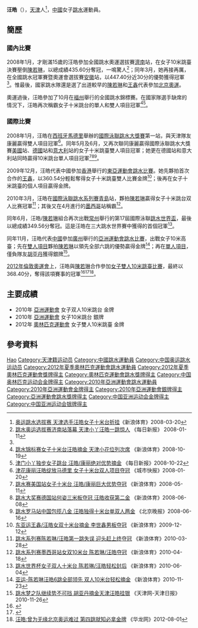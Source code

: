 {{noteTA|G1=Aquatics}}
{{Infobox sportsperson
|image       = Wang Hao diver - Guangzhou 2010.jpg
|caption     =
|name        = 汪皓
|nickname    =
|birth_date  = {{birth_date_and_age|1992|12|26}}<ref name="伦敦奥运">{{cite web|title=2012伦敦奥运会中国体育代表团成员名录 - 汪皓|url=http://2012teamchina.olympic.cn/index.php/personview/persons/16010|access-date=2012-07-20|archive-date=2020-06-04|archive-url=https://web.archive.org/web/20200604022326/http://2012teamchina.olympic.cn/index.php/personview/persons/16010|dead-url=no}}{{zh-cn}}</ref>
|birth_place = {{CHN}}[[天津市|天津市]]
|residence   = 
|height      = {{height|m=1.56}}<ref name="伦敦奥运"/>
|weight      = {{weight|kg=50}}<ref name="伦敦奥运"/>
|retired     =
|country       = {{CHN}}
|sport         = [[跳水|跳水]]
|event         = 10米跳台
|rank          =
|club          =
|collegeteam   =
|partner       = 
|former_partner = [[康丽|康丽]]、[[王鑫_(跳水運動員)|王鑫]]、[[陈若琳|陈若琳]]
|coach         =
|medaltemplates= <!-- see [[Template:MedalRelatedTemplates|Template:MedalRelatedTemplates]] -->
{{MedalSport | 女子[[跳水|跳水]]}}
{{MedalCountry | {{CHN}}}}
{{MedalCompetition|[[奧林匹克運動會|奧林匹克運動會]]}}
{{MedalGold   |[[2012年夏季奧林匹克運動會|2012年 倫敦]] | [[2012年夏季奧林匹克運動會跳水比賽－女子雙人10米高臺|雙人10米跳台]]}}
{{MedalCompetition|[[世界游泳錦標賽|世界游泳錦標賽]]}}
{{MedalGold| [[2011年世界游泳錦標賽|2011年 上海]]|[[2011年世界游泳錦標賽跳水比賽|雙人10米跳台]]}}
{{MedalCompetition|[[亞洲運動會|亞洲運動會]]}}
{{MedalGold| [[2010年亞洲運動會|2010年 廣州]] |[[2010年亞洲運動會跳水比賽|双人10米跳台]]}}
{{MedalSilver| [[2010年亞洲運動會|2010年 廣州]] |[[2010年亞洲運動會跳水比賽|10米跳台]]}}
{{MedalCompetition|[[東亞運動會|東亞運動會]]}}
{{MedalGold| [[2009年東亞運動會|2009年 香港]] |[[2009年東亞運動會跳水比賽|双人10米跳台]]}}
{{MedalGold| [[2009年東亞運動會|2009年 香港]] |[[2009年東亞運動會跳水比賽|10米跳台]]}}
}}
'''汪皓'''（{{bd|1992年|12月26日|catIdx=W汪}}），[[天津|天津]]人<ref name="奥运080320">[http://www.beijing2008.cn/news/sports/headlines/diving/n214275647.shtml 奥运跳水选拔赛 天津选手汪皓女子十米台折挂]{{dead link|date=2018年3月 |bot=InternetArchiveBot |fix-attempted=yes }}《新浪体育》2008-03-20</ref>，[[中華人民共和國|中國]]女子[[跳水|跳水]]運動員。

== 簡歷 ==
=== 國內比賽 ===
2008年1月，才剛滿15歲的汪皓參加全國跳水奧運選拔賽[[濟南|濟南]]站，在女子10米跳臺決賽壓倒[[陳若琳|陳若琳]]，以總成績435.60分奪冠，一鳴驚人<ref>[http://sports.sina.com.cn/o/2008-01-11/11303410854.shtml 跳水奥运选拔赛济南站落幕 天津小丫汪皓一跳惊人] {{Wayback|url=http://sports.sina.com.cn/o/2008-01-11/11303410854.shtml |date=20200604022332 }} 《每日新报》 2008-01-11</ref>；同年3月，她再接再厲，在全國跳水冠軍賽暨奧運會選拔賽[[安徽|安徽]]站，以447.40分近30分的優勢獲得冠軍<ref name="奥运080320"/>。惟最後，國家跳水隊還是選了出道較早的[[陳若琳|陳若琳]]和[[王鑫_(跳水運動員)|王鑫]]代表參加[[2008年夏季奧林匹克運動會跳水比賽|北京奧運]]。

奧運過後，汪皓參加了10月在[[福州|福州]]舉行的全國跳水錦標賽。在國家隊選手缺席的情況下，汪皓再次稱霸女子十米跳台的單人和雙人項目冠軍<ref>[http://sports.sina.com.cn/o/2008-10-19/20424019060.shtml 跳水锦标赛女子十米台汪皓摘金 天津小花位列次席] {{Wayback|url=http://sports.sina.com.cn/o/2008-10-19/20424019060.shtml |date=20210517221145 }}《新浪体育》2008-10-19</ref><ref>[http://sports.sina.com.cn/o/2008-10-22/07414023638.shtml 津门小丫独步女子跳台 汪皓/康丽绝对优势摘金] {{Wayback|url=http://sports.sina.com.cn/o/2008-10-22/07414023638.shtml |date=20201023181030 }}《每日新报》2008-10-22</ref>。

=== 國際比賽 ===
2008年1月，汪皓在[[西班牙|西班牙]][[馬德里|馬德里]]舉辦的[[國際泳聯跳水大獎賽|國際泳聯跳水大獎賽]]第一站，與天津隊友康麗贏得雙人項目冠軍<ref>[http://sports.sina.com.cn/s/2008-01-20/09301351464s.shtml 津花康丽汪皓绽放马德里 女子十米台双人项目夺冠] {{Wayback|url=http://sports.sina.com.cn/s/2008-01-20/09301351464s.shtml |date=20201023181025 }}《城市快报》2008-01-20</ref>。同年5月及6月，又再次聯同康麗贏得國際泳聯跳水大獎賽[[美國|美國]]站、[[德國|德國]]站和[[意大利|意大利]]站的女子十米跳臺雙人項目冠軍；她更在德國站和意大利站同時贏得10米跳台單人項目冠軍<ref>[http://sports.sina.com.cn/o/2008-05-11/07373654453.shtml 跳水赛美国站女子十米台 汪皓/康丽巨大优势夺冠] {{Wayback|url=http://sports.sina.com.cn/o/2008-05-11/07373654453.shtml |date=20200604022348 }}《新浪体育》2008-05-11</ref><ref>[http://sports.sina.com.cn/o/2008-06-08/01513707735.shtml 跳水大奖赛德国站何姿三米板夺冠 汪皓收获第二金] {{Wayback|url=http://sports.sina.com.cn/o/2008-06-08/01513707735.shtml |date=20201023182530 }}《新浪体育》2008-06-08</ref><ref>[http://sports.sina.com.cn/o/2008-06-16/13093727661.shtml 跳水罗马站中国包揽八金 汪皓独得十米台单双人两金] {{Wayback|url=http://sports.sina.com.cn/o/2008-06-16/13093727661.shtml |date=20201023181050 }}《北京晚报》2008-06-16</ref>。

2009年12月，汪皓代表中國參加[[香港|香港]]舉行的[[2009年東亞運動會|東亞運動會]][[2009年東亞運動會跳水比賽|跳水比賽]]。她先夥拍首次合作的[[王鑫_(跳水運動員)|王鑫]]，以360.54分輕鬆奪得女子十米跳臺雙人比賽金牌<ref>[http://sports.sina.com.cn/o/2009-12-12/21214742080.shtml 东亚运王鑫/汪皓女双十米台摘金 李世鑫男板夺冠] {{Wayback|url=http://sports.sina.com.cn/o/2009-12-12/21214742080.shtml |date=20201023181053 }}《新浪体育》2009-12-12</ref>；後再在女子十米跳臺的個人項目贏得金牌。

2010年3月，汪皓在[[國際泳聯跳水系列賽|國際泳聯跳水系列賽]][[青島|青島]]站，夥拍[[陳若琳|陳若琳]]贏得女子十米跳台双人比赛冠軍<ref>[http://sports.sina.com.cn/o/2010-03-28/19154909182.shtml 跳水系列赛陈若琳/汪皓第一跳失误 迎头赶上终夺冠] {{Wayback|url=http://sports.sina.com.cn/o/2010-03-28/19154909182.shtml |date=20201023181059 }}《新浪体育》2010-03-28</ref>；其後又在4月進行的[[墨西哥|墨西哥]]站稱霸<ref>[http://sports.sina.com.cn/o/2010-03-28/19154909182.shtml 跳水系列赛墨西哥站女双10米台 陈若琳/汪皓夺冠] {{Wayback|url=http://sports.sina.com.cn/o/2010-03-28/19154909182.shtml |date=20201023181059 }}《新浪体育》2010-04-18</ref>。

同年6月，汪皓/[[陳若琳|陳若琳]]組合再次出戰[[常州|常州]]舉行的第17屆國際泳聯[[跳水世界盃|跳水世界盃]]，最後以總成績349.56分奪冠。這是汪皓在三大跳水世界賽中獲得的首個冠軍<ref>[http://sports.sina.com.cn/o/2010-06-04/17545019640.shtml 跳水世界杯女子双人十米台 陈若琳/汪皓轻松封后] {{Wayback|url=http://sports.sina.com.cn/o/2010-06-04/17545019640.shtml |date=20201023181103 }}《新浪体育》2010-06-04</ref>。

同年11月，汪皓代表[[2010年亞洲運動會中國代表團|中國]]參加[[廣州|廣州]]舉行的[[2010年亞洲運動會|亞洲運動會]][[2010年亞洲運動會跳水比賽|跳水比賽]]，出戰女子10米高臺；先在[[2010年亞洲運動會跳水比賽－女子雙人10米跳台|雙人項目]]夥拍[[陳若琳|陳若琳]]以領先全部六跳的優勢贏得金牌<ref>[http://yayun2010.sina.com.cn/o/2010-11-23/14435330611.shtml 亚运-陈若琳汪皓6跳全部领先 双人10米台轻松摘金] {{Wayback|url=http://yayun2010.sina.com.cn/o/2010-11-23/14435330611.shtml |date=20210517221241 }}《新浪体育》2010-11-23</ref>；再在[[2010年亞洲運動會跳水比賽－女子10米跳台|單人項目]]，僅負隊友[[胡亚丹|胡亚丹]]獲得銀牌<ref>[http://yayun2010.sina.com.cn/o/2010-11-26/11505337563.shtml 跳水梦之队继续势不可挡 胡亚丹摘金天津汪皓挂银] {{Wayback|url=http://yayun2010.sina.com.cn/o/2010-11-26/11505337563.shtml |date=20201023181120 }}《天津网-天津日报》2010-11-26</ref>。

[[2012年倫敦奧運會|2012年倫敦奧運會]]上，汪皓與[[陳若琳|陳若琳]]合作參加[[2012年夏季奧林匹克運動會跳水女子雙人10米高臺比賽|女子雙人10米跳臺比賽]]，最終以368.40分，奪得該項賽事的冠軍<ref>{{cite news |title=陈若琳/汪皓获奥运跳水女子10米台冠军 |url=http://www.chinanews.com/tp/hd2011/2012/08-01/119850.shtml |accessdate=2021-08-08 |work=中国新闻网 |agency=中国新闻网 |archive-date=2021-08-08 |archive-url=https://web.archive.org/web/20210808073318/http://www.chinanews.com/tp/hd2011/2012/08-01/119850.shtml |dead-url=no }}</ref><ref>{{cite news |title=陈若琳汪皓捍卫跳台传奇 跳水梦之队再添一金 |url=https://sports.huanqiu.com/article/9CaKrnJwtzX |accessdate=2021-08-08 |work=环球 |agency=环球网 |archive-date=2021-08-08 |archive-url=https://web.archive.org/web/20210808073033/https://sports.huanqiu.com/article/9CaKrnJwtzX |dead-url=no }}</ref><ref>[http://sports.cqnews.net/html/2012-08/01/content_18169903.htm 汪皓:曾为无缘北京奥运难过 第四跳就知必拿金牌 ]{{dead link|date=2018年3月 |bot=InternetArchiveBot |fix-attempted=yes }} 《华龙网》2012-08-01</ref>。

== 主要成績 ==
*2010年 [[2010年亞洲運動會|亞洲運動會]] 女子双人10米跳台 金牌 
*2010年 [[2010年亞洲運動會|亞洲運動會]] 女子10米跳台 銀牌
*2012年 [[2012年奧林匹克運動會|奧林匹克運動會]] 女子雙人10米跳臺 金牌

== 參考資料 ==
{{Reflist}}

{{奧林匹克運動會跳水女子雙人10米跳臺冠軍}}
{{世界游泳錦標賽跳水項目－女子雙人10米高臺冠軍}}
{{亚洲运动会跳水比赛女子双人10米跳台冠军}}

{{Authority control}}
{{DEFAULTSORT:WANG Hao}}
[[Category:汪姓|Hao]]
[[Category:天津籍运动员|Category:天津籍运动员]]
[[Category:中國跳水運動員|Category:中國跳水運動員]]
[[Category:中国奥运跳水运动员|Category:中国奥运跳水运动员]]
[[Category:2012年夏季奧林匹克運動會跳水運動員|Category:2012年夏季奧林匹克運動會跳水運動員]]
[[Category:2012年夏季奧林匹克運動會獎牌得主|Category:2012年夏季奧林匹克運動會獎牌得主]]
[[Category:奧林匹克運動會跳水獎牌得主|Category:奧林匹克運動會跳水獎牌得主]]
[[Category:中国奥林匹克运动会金牌得主|Category:中国奥林匹克运动会金牌得主]]
[[Category:2010年亞洲運動會跳水運動員|Category:2010年亞洲運動會跳水運動員]]
[[Category:2010年亞洲運動會金牌得主|Category:2010年亞洲運動會金牌得主]]
[[Category:2010年亞洲運動會銀牌得主|Category:2010年亞洲運動會銀牌得主]]
[[Category:亞洲運動會跳水獎牌得主|Category:亞洲運動會跳水獎牌得主]]
[[Category:中国亚洲运动会金牌得主|Category:中国亚洲运动会金牌得主]]
[[Category:中国亚洲运动会银牌得主|Category:中国亚洲运动会银牌得主]]